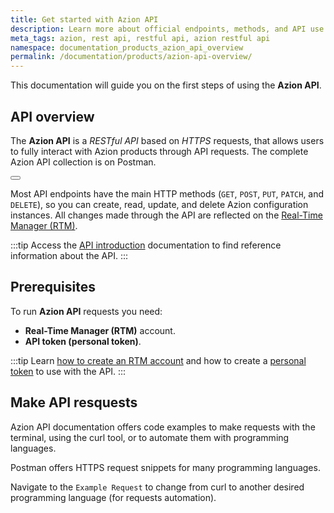 ```yaml
---
title: Get started with Azion API
description: Learn more about official endpoints, methods, and API use cases of the Azion RESTful API.
meta_tags: azion, rest api, restful api, azion restful api
namespace: documentation_products_azion_api_overview
permalink: /documentation/products/azion-api-overview/
---
```



This documentation will guide you on the first steps of using the **Azion API**.

## API overview

The **Azion API** is a *RESTful API* based on *HTTPS* requests, that allows users to fully interact with Azion products through API requests. The complete Azion API collection is on Postman.

<Button href="https://api.azion.com/" text="Go to Azion API collection"></Button>

Most API endpoints have the main HTTP methods (`GET`, `POST`, `PUT`, `PATCH`, and `DELETE`), so you can create, read, update, and delete Azion configuration instances. All changes made through the API are reflected on the [Real-Time Manager (RTM)](https://manager.azion.com).

:::tip
Access the [API introduction](https://api.azion.com/#intro) documentation to find reference information about the API.
:::

## Prerequisites

To run **Azion API** requests you need:

- **Real-Time Manager (RTM)** account.
- **API token (personal token)**.

:::tip
Learn [how to create an RTM account](/en/documentation/products/accounts/creating-account/) and how to create a [personal token](/en/documentation/products/accounts/personal-tokens/) to use with the API.
:::

## Make API resquests
 
Azion API documentation offers code examples to make requests with the terminal, using the curl tool, or to automate them with programming languages. 

Postman offers HTTPS request snippets for many programming languages.

Navigate to the `Example Request` to change from curl to another desired programming language (for requests automation).